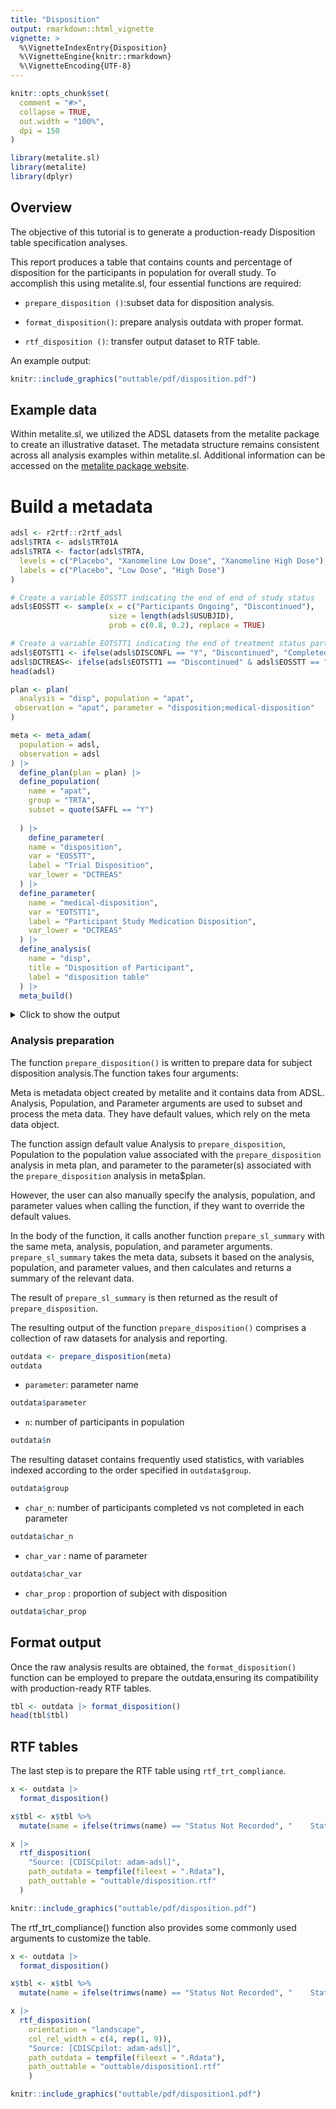 ```yaml
---
title: "Disposition"
output: rmarkdown::html_vignette
vignette: >
  %\VignetteIndexEntry{Disposition}
  %\VignetteEngine{knitr::rmarkdown}
  %\VignetteEncoding{UTF-8}
---
```


```r
knitr::opts_chunk$set(
  comment = "#>",
  collapse = TRUE,
  out.width = "100%",
  dpi = 150
)
```

```r
library(metalite.sl)
library(metalite)
library(dplyr)
```



## Overview

The objective of this tutorial is to generate a production-ready Disposition table specification analyses.

This report produces a table that contains counts and percentage of disposition for the participants in population for overall study.
To accomplish this using metalite.sl, four essential functions are required:

- `prepare_disposition ()`:subset data for disposition analysis.

- `format_disposition()`: prepare analysis outdata with proper format.

- `rtf_disposition ()`: transfer output dataset to RTF table.

An example output:

```r
knitr::include_graphics("outtable/pdf/disposition.pdf")
```


## Example data

Within metalite.sl, we utilized the ADSL datasets from the metalite
package to create an illustrative dataset.
The metadata structure remains consistent across all analysis examples
within metalite.sl.
Additional information can be accessed on the
[metalite package website](https://merck.github.io/metalite/articles/metalite.html).

# Build a metadata


```r

adsl <- r2rtf::r2rtf_adsl
adsl$TRTA <- adsl$TRT01A
adsl$TRTA <- factor(adsl$TRTA,
  levels = c("Placebo", "Xanomeline Low Dose", "Xanomeline High Dose"),
  labels = c("Placebo", "Low Dose", "High Dose")
)

# Create a variable EOSSTT indicating the end of end of study status
adsl$EOSSTT <- sample(x = c("Participants Ongoing", "Discontinued"),
                      size = length(adsl$USUBJID), 
                      prob = c(0.8, 0.2), replace = TRUE)

# Create a variable EOTSTT1 indicating the end of treatment status part 1
adsl$EOTSTT1 <- ifelse(adsl$DISCONFL == "Y", "Discontinued", "Completed")
adsl$DCTREAS<- ifelse(adsl$EOTSTT1 == "Discontinued" & adsl$EOSSTT == "Discontinued", adsl$DCREASCD, NA)
head(adsl)

```

```r
plan <- plan(
  analysis = "disp", population = "apat",
 observation = "apat", parameter = "disposition;medical-disposition"  
)
```


```r
meta <- meta_adam(
  population = adsl,
  observation = adsl
) |>
  define_plan(plan = plan) |>
  define_population(
    name = "apat",
    group = "TRTA",
    subset = quote(SAFFL == "Y")
    
  ) |>
    define_parameter(
    name = "disposition",
    var = "EOSSTT",
    label = "Trial Disposition",
    var_lower = "DCTREAS"
  ) |>
  define_parameter(
    name = "medical-disposition",
    var = "EOTSTT1",
    label = "Participant Study Medication Disposition",
    var_lower = "DCTREAS"
  ) |>
  define_analysis(
    name = "disp",
    title = "Disposition of Participant",
    label = "disposition table"
  ) |>
  meta_build()
```

<details>
<summary>Click to show the output</summary>
```r
meta
```
</details>

### Analysis preparation

The function `prepare_disposition()` is written to prepare data for subject disposition analysis.The function takes four arguments:

Meta is metadata object created by metalite and it contains data from ADSL.
Analysis, Population, and Parameter arguments are used to subset and process the meta data. They have default values, which rely on the meta data object.

The function assign default value Analysis to `prepare_disposition`, Population to the population value associated with the `prepare_disposition` analysis in meta plan, and parameter to the parameter(s) associated with the `prepare_disposition` analysis in meta$plan.

However, the user can also manually specify the analysis, population, and parameter values when calling the function, if they want to override the default values.

In the body of the function, it calls another function `prepare_sl_summary` with the same meta, analysis, population, and parameter arguments.
`prepare_sl_summary` takes the meta data, subsets it based on the analysis, population, and parameter values, and then calculates and returns a summary of the relevant data.

The result of `prepare_sl_summary` is then returned as the result of `prepare_disposition`.

The resulting output of the function `prepare_disposition()` comprises
a collection of raw datasets for analysis and reporting.

```r
outdata <- prepare_disposition(meta)
outdata
```
- `parameter`: parameter name

```r
outdata$parameter
```
- `n`: number of participants in population

```r
outdata$n
```

The resulting dataset contains frequently used statistics,
with variables indexed according to the order specified in `outdata$group`.

```r
outdata$group
```

- `char_n`: number of participants completed vs not completed in each parameter

```r
outdata$char_n
```

- `char_var` : name of parameter

```r
outdata$char_var
```

- `char_prop` : proportion of subject with disposition

```r
outdata$char_prop
```

## Format output

Once the raw analysis results are obtained,
the `format_disposition()` function can be employed to prepare the outdata,ensuring its compatibility with production-ready RTF tables.

```r
tbl <- outdata |> format_disposition()
head(tbl$tbl)
```


## RTF tables

The last step is to prepare the RTF table using `rtf_trt_compliance`.

```r
x <- outdata |>
  format_disposition()

x$tbl <- x$tbl %>%
  mutate(name = ifelse(trimws(name) == "Status Not Recorded", "    Status Not Recorded", name))

x |>
  rtf_disposition(
    "Source: [CDISCpilot: adam-adsl]",
    path_outdata = tempfile(fileext = ".Rdata"),
    path_outtable = "outtable/disposition.rtf"
  )
```

```r
knitr::include_graphics("outtable/pdf/disposition.pdf")
```

The rtf_trt_compliance() function also provides some commonly used arguments to customize the table.

```r

x <- outdata |>
  format_disposition()

x$tbl <- x$tbl %>%
  mutate(name = ifelse(trimws(name) == "Status Not Recorded", "    Status Not Recorded", name))

x |>
  rtf_disposition(
    orientation = "landscape",
    col_rel_width = c(4, rep(1, 9)),
    "Source: [CDISCpilot: adam-adsl]",
    path_outdata = tempfile(fileext = ".Rdata"),
    path_outtable = "outtable/disposition1.rtf"  
    )
```

```r
knitr::include_graphics("outtable/pdf/disposition1.pdf")
```
